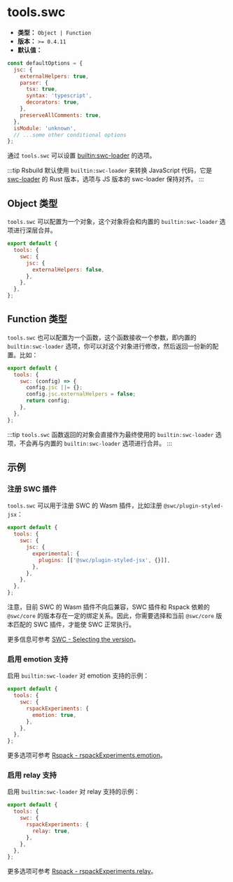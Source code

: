 # tools.swc

- **类型：** `Object | Function`
- **版本：** `>= 0.4.11`
- **默认值：**

```js
const defaultOptions = {
  jsc: {
    externalHelpers: true,
    parser: {
      tsx: true,
      syntax: 'typescript',
      decorators: true,
    },
    preserveAllComments: true,
  },
  isModule: 'unknown',
  // ...some other conditional options
};
```

通过 `tools.swc` 可以设置 [builtin:swc-loader](https://rspack.dev/guide/features/builtin-swc-loader) 的选项。

:::tip
Rsbuild 默认使用 `builtin:swc-loader` 来转换 JavaScript 代码，它是 [swc-loader](https://github.com/swc-project/pkgs/tree/main/packages/swc-loader) 的 Rust 版本，选项与 JS 版本的 swc-loader 保持对齐。
:::

## Object 类型

`tools.swc` 可以配置为一个对象，这个对象将会和内置的 `builtin:swc-loader` 选项进行深层合并。

```js
export default {
  tools: {
    swc: {
      jsc: {
        externalHelpers: false,
      },
    },
  },
};
```

## Function 类型

`tools.swc` 也可以配置为一个函数，这个函数接收一个参数，即内置的 `builtin:swc-loader` 选项，你可以对这个对象进行修改，然后返回一份新的配置。比如：

```js
export default {
  tools: {
    swc: (config) => {
      config.jsc ||= {};
      config.jsc.externalHelpers = false;
      return config;
    },
  },
};
```

:::tip
`tools.swc` 函数返回的对象会直接作为最终使用的 `builtin:swc-loader` 选项，不会再与内置的 `builtin:swc-loader` 选项进行合并。
:::

## 示例

### 注册 SWC 插件

`tools.swc` 可以用于注册 SWC 的 Wasm 插件，比如注册 `@swc/plugin-styled-jsx`：

```js
export default {
  tools: {
    swc: {
      jsc: {
        experimental: {
          plugins: [['@swc/plugin-styled-jsx', {}]],
        },
      },
    },
  },
};
```

注意，目前 SWC 的 Wasm 插件不向后兼容，SWC 插件和 Rspack 依赖的 `@swc/core` 的版本存在一定的绑定关系。因此，你需要选择和当前 `@swc/core` 版本匹配的 SWC 插件，才能使 SWC 正常执行。

更多信息可参考 [SWC - Selecting the version](https://swc.rs/docs/plugin/selecting-swc-core)。

### 启用 emotion 支持

启用 `builtin:swc-loader` 对 emotion 支持的示例：

```js
export default {
  tools: {
    swc: {
      rspackExperiments: {
        emotion: true,
      },
    },
  },
};
```

更多选项可参考 [Rspack - rspackExperiments.emotion](https://rspack.dev/guide/features/builtin-swc-loader#optionsrspackexperimentsemotion)。

### 启用 relay 支持

启用 `builtin:swc-loader` 对 relay 支持的示例：

```js
export default {
  tools: {
    swc: {
      rspackExperiments: {
        relay: true,
      },
    },
  },
};
```

更多选项可参考 [Rspack - rspackExperiments.relay](https://rspack.dev/guide/features/builtin-swc-loader#optionsrspackexperimentsrelay)。
